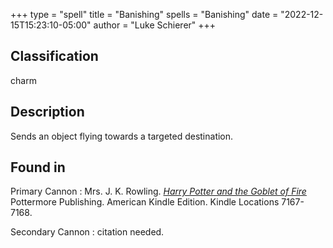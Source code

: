 +++
type = "spell"
title = "Banishing"
spells = "Banishing"
date = "2022-12-15T15:23:10-05:00"
author = "Luke Schierer"
+++

## Classification

charm

## Description

Sends an object flying towards a targeted destination. 

## Found in

Primary Cannon
:   Mrs. J. K. Rowling.
    _[Harry Potter and the Goblet of Fire](https://www.librarything.com/work/113/book/203684953)_
    Pottermore Publishing. American Kindle Edition. Kindle Locations 7167-7168.

Secondary Cannon
:   citation needed.
